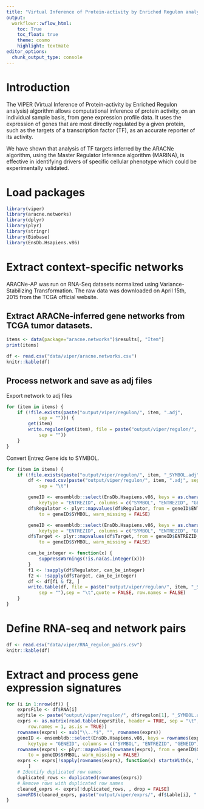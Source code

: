 ```yaml
---
title: "Virtual Inference of Protein-activity by Enriched Regulon analysis (preparing input)"
output:
  workflowr::wflow_html:
    toc: True
    toc_float: true
    theme: cosmo
    highlight: textmate
editor_options:
  chunk_output_type: console
---
```


# Introduction
The VIPER (Virtual Inference of Protein-activity by Enriched Regulon analysis) algorithm allows computational inference of protein activity, on an individual sample basis, from gene expression profile data. It uses the expression of genes that are most directly regulated by a given protein, such as the targets of a transcription factor (TF), as an accurate reporter of its activity.  

We have shown that analysis of TF targets inferred by the ARACNe algorithm, using the Master Regulator Inference algorithm (MARINA), is effective in identifying drivers of specific cellular phenotype which could be experimentally validated.

# Load packages
```r
library(viper)
library(aracne.networks)
library(dplyr)
library(plyr)
library(stringr)
library(Biobase)
library(EnsDb.Hsapiens.v86)
```

# Extract context-specific networks
ARACNe-AP was run on RNA-Seq datasets normalized using Variance-Stabilizing Transformation. The raw data was downloaded on April 15th, 2015 from the TCGA official website.

## Extract ARACNe-inferred gene networks from TCGA tumor datasets.
```r
items <- data(package="aracne.networks")$results[, "Item"]
print(items)
```

```r
df <- read.csv("data/viper/aracne.networks.csv")
knitr::kable(df)
```

## Process network and save as adj files

Export network to adj files
```r
for (item in items) {
    if (!file.exists(paste("output/viper/regulon/", item, ".adj",
            sep = ""))) {
        get(item)
        write.regulon(get(item), file = paste("output/viper/regulon/", item, ".adj",
            sep = ""))
    }
}
```

Convert Entrez Gene ids to SYMBOL.
```r
for (item in items) {
    if (!file.exists(paste("output/viper/regulon/", item, "_SYMBOL.adj", sep = ""))) {
        df <- read.csv(paste("output/viper/regulon/", item, ".adj", sep = ""),
            sep = "\t")

        geneID <- ensembldb::select(EnsDb.Hsapiens.v86, keys = as.character(df$Regulator),
            keytype = "ENTREZID", columns = c("SYMBOL", "ENTREZID", "GENEID"))
        df$Regulator <- plyr::mapvalues(df$Regulator, from = geneID$ENTREZID,
            to = geneID$SYMBOL, warn_missing = FALSE)

        geneID <- ensembldb::select(EnsDb.Hsapiens.v86, keys = as.character(df$Target),
            keytype = "ENTREZID", columns = c("SYMBOL", "ENTREZID", "GENEID"))
        df$Target <- plyr::mapvalues(df$Target, from = geneID$ENTREZID,
            to = geneID$SYMBOL, warn_missing = FALSE)

        can_be_integer <- function(x) {
            suppressWarnings(!is.na(as.integer(x)))
        }
        f1 <- !sapply(df$Regulator, can_be_integer)
        f2 <- !sapply(df$Target, can_be_integer)
        df <- df[f1 & f2, ]
        write.table(df, file = paste("output/viper/regulon/", item, "_SYMBOL.adj",
            sep = ""),sep = "\t",quote = FALSE, row.names = FALSE)
    }
}
```

# Define RNA-seq and network pairs
```r
df <- read.csv("data/viper/RNA_regulon_pairs.csv")
knitr::kable(df)
```

# Extract and process gene expression signatures
```r
for (i in 1:nrow(df)) {
    exprsFile <- df$RNA[i]
    adjfile <- paste("output/viper/regulon/", df$regulon[1], "_SYMBOL.adj", sep = "")
    exprs <- as.matrix(read.table(exprsFile, header = TRUE, sep = "\t",
        row.names = 1, as.is = TRUE))
    rownames(exprs) <- sub("\\..*$", "", rownames(exprs))
    geneID <- ensembldb::select(EnsDb.Hsapiens.v86, keys = rownames(exprs),
        keytype = "GENEID", columns = c("SYMBOL", "ENTREZID", "GENEID"))
    rownames(exprs) <- plyr::mapvalues(rownames(exprs), from = geneID$GENEID,
        to = geneID$SYMBOL, warn_missing = FALSE)
    exprs <- exprs[!sapply(rownames(exprs), function(x) startsWith(x, "ENSG")),
        ]
    # Identify duplicated row names
    duplicated_rows <- duplicated(rownames(exprs))
    # Remove rows with duplicated row names
    cleaned_exprs <- exprs[!duplicated_rows, , drop = FALSE]
    saveRDS(cleaned_exprs, paste("output/viper/exprs/", df$Lable[i], ".RDS", sep = ""))
}
```
